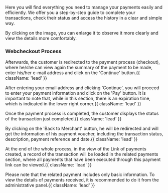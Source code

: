 
 


<HeroPattern />


Here you will find everything you need to manage your payments easily and efficiently. We offer you a step-by-step guide to complete your transactions, check their status and access the history in a clear and simple way. 

<Note>By clicking on the image, you can enlarge it to observe it more clearly and view the details more comfortably.</Note>

### Webcheckout Process 
Afterwards, the customer is redirected to the payment process (checkout), where he/she can view again the summary of the payment to be made, enter his/her e-mail address and click on the 'Continue' button.{{ className: 'lead' }}

<CenteredContainer>
    <ImageZoom
      src="/Checkout_page_view.webp"
      alt="Checkout page view"
      className="w-full h-auto shadow rounded-md my-0 transition-transform duration-300 ease-in-out cursor-pointer hover:scale-110 focus:scale-110" 
    />
</CenteredContainer>

After entering your email address and clicking 'Continue', you will proceed to enter your payment information and click on the 'Pay' button. It is important to note that, while in this section, there is an expiration time, which is indicated in the lower right corner.{{ className: 'lead' }}

<CenteredContainer>
    <ImageZoom
      src="/Checkout_page_view1.webp"
      alt="Checkout page view1"
      className="w-full h-auto shadow rounded-md my-0 transition-transform duration-300 ease-in-out cursor-pointer hover:scale-110 focus:scale-110" 
    />
</CenteredContainer>

Once the payment process is completed, the customer displays the status of the transaction just completed.{{ className: 'lead' }}

<CenteredContainer>
    <ImageZoom
      src="/Checkout_page_view2.webp"
      alt="Checkout page view2"
      className="w-full h-auto shadow rounded-md my-0 transition-transform duration-300 ease-in-out cursor-pointer hover:scale-110 focus:scale-110" 
    />
</CenteredContainer>

By clicking on the 'Back to Merchant' button, he will be redirected and will get the information of his payment voucher, including the transaction status, description, payment reference and date.{{ className: 'lead' }}

<CenteredContainer>
    <ImageZoom
      src="/Checkout_page_returnurl.webp"
      alt="Checkout page returnurl"
      className="w-full h-auto shadow rounded-md my-0 transition-transform duration-300 ease-in-out cursor-pointer hover:scale-110 focus:scale-110" 
    />
</CenteredContainer>

 At the end of the whole process, in the view of the Link of payments created, a record of the transaction will be loaded in the related payments section, where all payments that have been executed through this payment link can be viewed.{{ className: 'lead' }}

<CenteredContainer>
    <ImageZoom
      src="/View_pay_links.webp"
      alt="View pay links"
      className="w-full h-auto shadow rounded-md my-0 transition-transform duration-300 ease-in-out cursor-pointer hover:scale-110 focus:scale-110" 
    />
</CenteredContainer>

<Note>
    Please note that the related payment includes only basic information. To view the details of payments received, it is recommended to do it from the administrative panel.{{ className: 'lead' }}
</Note>